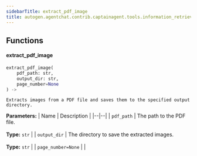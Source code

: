 ```yaml
---
sidebarTitle: extract_pdf_image
title: autogen.agentchat.contrib.captainagent.tools.information_retrieval.extract_pdf_image
---
```


## Functions

<code class="doc-symbol doc-symbol-heading doc-symbol-function"></code>
#### extract_pdf_image
<a href="#autogen.agentchat.contrib.captainagent.tools.information_retrieval.extract_pdf_image..extract_pdf_image" class="headerlink" title="Permanent link"></a>

```python
extract_pdf_image(
    pdf_path: str,
    output_dir: str,
    page_number=None
) -> 
```

    Extracts images from a PDF file and saves them to the specified output directory.

<b>Parameters:</b>
| Name | Description |
|--|--|
| `pdf_path` | The path to the PDF file.<br/><br/>**Type:** `str` |
| `output_dir` | The directory to save the extracted images.<br/><br/>**Type:** `str` |
| `page_number=None` |  |

<br />